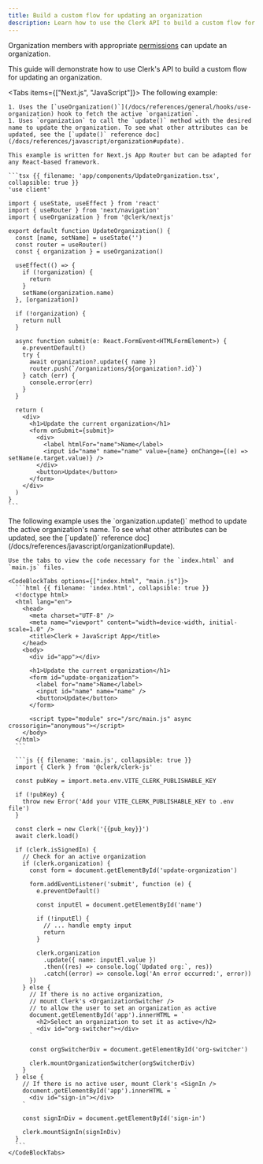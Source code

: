 ```yaml
---
title: Build a custom flow for updating an organization
description: Learn how to use the Clerk API to build a custom flow for updating an organization in your application.
---
```


<Include src="_partials/custom-flows-callout" />

Organization members with appropriate [permissions](/docs/organizations/roles-permissions) can update an organization.

This guide will demonstrate how to use Clerk's API to build a custom flow for updating an organization.

<Tabs items={["Next.js", "JavaScript"]}>
  <Tab>
    The following example:

    1. Uses the [`useOrganization()`](/docs/references/general/hooks/use-organization) hook to fetch the active `organization`.
    1. Uses `organization` to call the `update()` method with the desired name to update the organization. To see what other attributes can be updated, see the [`update()` reference doc](/docs/references/javascript/organization#update).

    This example is written for Next.js App Router but can be adapted for any React-based framework.

    ```tsx {{ filename: 'app/components/UpdateOrganization.tsx', collapsible: true }}
    'use client'

    import { useState, useEffect } from 'react'
    import { useRouter } from 'next/navigation'
    import { useOrganization } from '@clerk/nextjs'

    export default function UpdateOrganization() {
      const [name, setName] = useState('')
      const router = useRouter()
      const { organization } = useOrganization()

      useEffect(() => {
        if (!organization) {
          return
        }
        setName(organization.name)
      }, [organization])

      if (!organization) {
        return null
      }

      async function submit(e: React.FormEvent<HTMLFormElement>) {
        e.preventDefault()
        try {
          await organization?.update({ name })
          router.push(`/organizations/${organization?.id}`)
        } catch (err) {
          console.error(err)
        }
      }

      return (
        <div>
          <h1>Update the current organization</h1>
          <form onSubmit={submit}>
            <div>
              <label htmlFor="name">Name</label>
              <input id="name" name="name" value={name} onChange={(e) => setName(e.target.value)} />
            </div>
            <button>Update</button>
          </form>
        </div>
      )
    }
    ```
  </Tab>

  <Tab>
    The following example uses the `organization.update()` method to update the active organization's name. To see what other attributes can be updated, see the [`update()` reference doc](/docs/references/javascript/organization#update).

    Use the tabs to view the code necessary for the `index.html` and `main.js` files.

    <CodeBlockTabs options={["index.html", "main.js"]}>
      ```html {{ filename: 'index.html', collapsible: true }}
      <!doctype html>
      <html lang="en">
        <head>
          <meta charset="UTF-8" />
          <meta name="viewport" content="width=device-width, initial-scale=1.0" />
          <title>Clerk + JavaScript App</title>
        </head>
        <body>
          <div id="app"></div>

          <h1>Update the current organization</h1>
          <form id="update-organization">
            <label for="name">Name</label>
            <input id="name" name="name" />
            <button>Update</button>
          </form>

          <script type="module" src="/src/main.js" async crossorigin="anonymous"></script>
        </body>
      </html>
      ```

      ```js {{ filename: 'main.js', collapsible: true }}
      import { Clerk } from '@clerk/clerk-js'

      const pubKey = import.meta.env.VITE_CLERK_PUBLISHABLE_KEY

      if (!pubKey) {
        throw new Error('Add your VITE_CLERK_PUBLISHABLE_KEY to .env file')
      }

      const clerk = new Clerk('{{pub_key}}')
      await clerk.load()

      if (clerk.isSignedIn) {
        // Check for an active organization
        if (clerk.organization) {
          const form = document.getElementById('update-organization')

          form.addEventListener('submit', function (e) {
            e.preventDefault()

            const inputEl = document.getElementById('name')

            if (!inputEl) {
              // ... handle empty input
              return
            }

            clerk.organization
              .update({ name: inputEl.value })
              .then((res) => console.log(`Updated org:`, res))
              .catch((error) => console.log('An error occurred:', error))
          })
        } else {
          // If there is no active organization,
          // mount Clerk's <OrganizationSwitcher />
          // to allow the user to set an organization as active
          document.getElementById('app').innerHTML = `
            <h2>Select an organization to set it as active</h2>
            <div id="org-switcher"></div>
          `

          const orgSwitcherDiv = document.getElementById('org-switcher')

          clerk.mountOrganizationSwitcher(orgSwitcherDiv)
        }
      } else {
        // If there is no active user, mount Clerk's <SignIn />
        document.getElementById('app').innerHTML = `
          <div id="sign-in"></div>
        `

        const signInDiv = document.getElementById('sign-in')

        clerk.mountSignIn(signInDiv)
      }
      ```
    </CodeBlockTabs>
  </Tab>
</Tabs>
